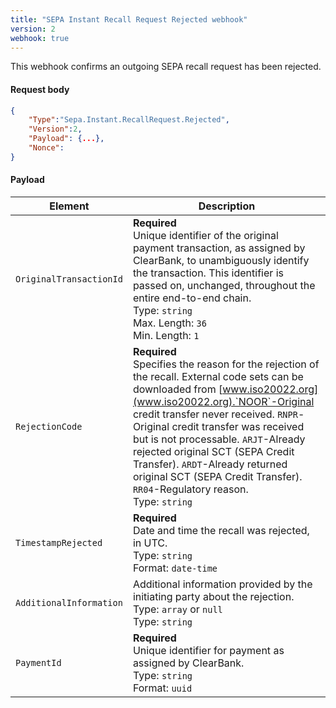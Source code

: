 ```yaml
---
title: "SEPA Instant Recall Request Rejected webhook"
version: 2
webhook: true
---
```


This webhook confirms an outgoing SEPA recall request has been rejected.

#### Request body

```json
{
    "Type":"Sepa.Instant.RecallRequest.Rejected",
    "Version":2,
    "Payload": {...},
    "Nonce":
}
```

#### Payload
| Element                 | Description     |
|-------------------------|-----------------|
|`OriginalTransactionId` |**Required**<br />Unique identifier of the original payment transaction, as assigned by ClearBank, to unambiguously identify the transaction. This identifier is passed on, unchanged, throughout the entire end-to-end chain.<br/>Type: `string`<br/>Max. Length: `36`<br/>Min. Length: `1` |
|`RejectionCode` |**Required**<br />Specifies the reason for the rejection of the recall. External code sets can be downloaded from [www.iso20022.org](www.iso20022.org).`NOOR`-Original credit transfer never received. `RNPR`-Original credit transfer was received but is not processable. `ARJT`-Already rejected original SCT (SEPA Credit Transfer). `ARDT`-Already returned original SCT (SEPA Credit Transfer). `RR04`-Regulatory reason.<br/>Type: `string`|
|`TimestampRejected` |**Required**<br />Date and time the recall was rejected, in UTC.<br/>Type: `string`<br/>Format: `date-time`|
|`AdditionalInformation` |Additional information provided by the initiating party about the rejection.<br/>Type: `array` or `null`<br />Type: `string`|
|`PaymentId` |**Required**<br />Unique identifier for payment as assigned by ClearBank.<br/>Type: `string` <br/>Format: `uuid`|